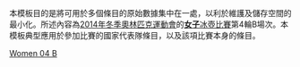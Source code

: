 <noinclude>
本模板目的是將可用於多個條目的原始數據集中在一處，以利於維護及儲存空間的最小化。所述內容為[[2014年冬季奧林匹克運動會]]的[[2014年冬季奧林匹克運動會女子冰壺比賽|'''女子'''冰壺比賽]]第4輪B場次。本模板典型應用於參加比賽的國家代表隊條目，以及該項比賽本身的條目。
</noinclude>{{Curlingbox
| sheet = B {{v|2014 Winter Olympics women's curling draw 4 sheet B}}
| team1 = {{flagIOC|USA|2014年冬季}}（[[Erika Brown|Brown]]）
|1|0|1|0|0|1|0|0|1|0| |4
| team2 = {{flagIOC|CHN|2014年冬季}}（[[王冰玉]]）{{X}}
|0|1|0|0|2|0|0|2|0|2| |7
}}<noinclude>
{{2014 Winter Olympics curling convenience template navbox}}
[[Category:2014年冬季奧林匹克運動會冰壺比賽模板|Women 04 B]]
</noinclude>
